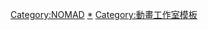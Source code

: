{{Navbox
|name = NOMAD
|title = [[Nomad (公司)|NOMAD]]
|titlestyle = background:skyblue
|groupstyle = background:#d0e5f5
|bodyclass = hlist hlist-hyphen
|group1 = 電視動畫
|list1 = 
* [[薔薇少女|薔薇少女系列]]
* [[小心啊公主]]
* [[我的裘可妹妹]]
* [[sola]]
* [[狂亂家族日記]]
* [[夜櫻四重奏]]
* [[簡單易懂的現代魔法]]
* [[肯普法|肯普法系列]]
* [[我们没有翅膀|-{zh-hans:我们没有翅膀;zh-hant:我們沒有羽翼;}-]]
* [[歸宅部活動記錄]]
* [[侦探歌剧 少女福尔摩斯|二人是少女福爾摩斯]]
* [[侦探歌剧 少女福尔摩斯|偵探歌劇 少女福爾摩斯TD]]
* [[VENUS PROJECT|VENUS PROJECT -CLIMAX-]]
* [[邪神與廚二病少女|-{zh:小邪神飛踢; zh-hans:邪神与厨二病少女; zh-hant:小邪神飛踢;}-]]
* [[文豪Stray Dogs|文豪野犬 汪！]]
* [[如果這叫愛情感覺會很噁心]]
* [[機戰少女Alice]]
|group2 = OVA動畫
|list2 = 
* [[快盜天使雙胞胎]]
* {{tsl|ja|T.P.さくら 〜タイムパラディンさくら〜|T.P.櫻～時空樹防衛戰～}}
* {{tsl|ja|VitaminX|VitaminX|VitaminX Addiction}}
}}<includeonly>
[[Category:NOMAD]]
</includeonly><noinclude>
[[Category:NOMAD|*]]
[[Category:動畫工作室模板]]</noinclude>